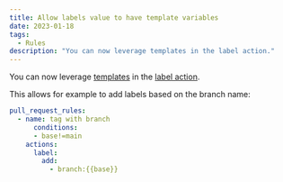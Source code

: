 ```yaml
---
title: Allow labels value to have template variables
date: 2023-01-18
tags:
  - Rules
description: "You can now leverage templates in the label action."
---
```


You can now leverage [templates](https://docs.mergify.com/configuration/#template) in the [label action](https://docs.mergify.com/actions/label/).

This allows for example to add labels based on the branch name:

```yaml
pull_request_rules:
  - name: tag with branch
	  conditions:
      - base!=main
    actions:
      label:
        add:
          - branch:{{base}}
```
